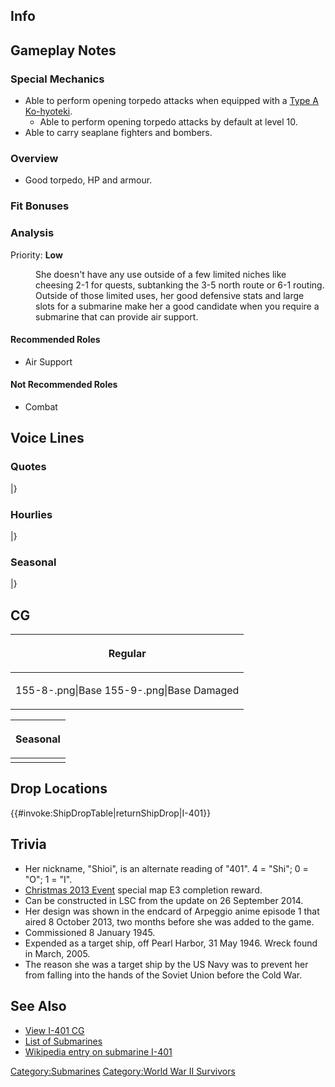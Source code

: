 ==Info==
{{KanmusuInfo|ID=155}}
{{KanmusuInfo|ID=155a}}

==Gameplay Notes==
===Special Mechanics===
* Able to perform opening torpedo attacks when equipped with a [[Type A Ko-hyoteki]].
** Able to perform opening torpedo attacks by default at level 10.
* Able to carry seaplane fighters and bombers.

===Overview===
* Good torpedo, HP and armour.

===Fit Bonuses===
{{:{{BASEPAGENAME}}/Equipment Bonuses}}

===Analysis===
Priority: '''Low'''

: She doesn't have any use outside of a few limited niches like cheesing 2-1 for quests, subtanking the 3-5 north route or 6-1 routing. Outside of those limited uses, her good defensive stats and large slots for a submarine make her a good candidate when you require a submarine that can provide air support.

====Recommended Roles====
* Air Support

====Not Recommended Roles====
* Combat

==Voice Lines==
===Quotes===
{{ShipquoteHeader}}
{{ShipquoteKai
|scenario = Introduction
|origin = 提督、ごきげんよう。潜特型二番艦伊401です。しおいって呼んでね。
|translation = Good day, Admiral. I'm the 2nd ship of the Sentoku-class, I-401. You can call me 'Shioi'.<ref>She says 'Sentoku-gata' (潜特型) which translates to Submarine Special-type, that refers exclusively to the I-400 line of submarines.</ref>
|audio = Shioi-Introduction.ogg
}}
{{ShipquoteKai
|scenario = Introduction
|kai = yes
|origin = 提督、ごきげんよう。潜特型二番艦伊401、改良型です。
|translation = Good day, Admiral. I'm the upgraded I-401, 2nd ship of the I-400-class.
|audio = ShioiKai-Introduction.ogg
}}
{{ShipquoteKai
|scenario = Library
|origin = 伊400型潜水艦二番艦、伊401です。
地球をぐるっと一周以上余裕で航行できる長大な航続力と、特殊攻撃機「晴嵐」を3機搭載する潜水空母なんです。
そう、戦略的秘密兵器…秘密なんだからっ！
|translation = I'm the 2nd ship of the I-400-class submarines, I-401.
I'm an aviation submarine that is capable of circumnavigating the globe more than once and can carry 3 special attack planes called "Seiran".<ref>The I-400 submarines were designed to carry enough fuel to circumnavigate the globe 1.5 times.</ref>
That's right, I'm a secret strategic weapon... A secret ok!
|audio = Shioi-Library.ogg
}}
{{ShipquoteKai
|scenario = Secretary 1
|origin = なんですか？
|translation = What is it?
|audio = Shioi-Secretary_2.ogg
}}
{{ShipquoteKai
|scenario = Secretary 2
|origin = 潜ります？　潜っちゃいます？
|translation = Can I dive? Can I dive now?
|audio = Shioi-Secretary_1.ogg
}}
{{ShipquoteKai
|scenario = Secretary 2
|kai = yes
|origin = 潜ります？潜らせちゃいます？
|translation = Can I dive? Can I dive now?
|audio = ShioiKai-Secretary_2.ogg
}}
{{ShipquoteKai
|scenario = Secretary 3
|origin = 飛行機格納筒はあんまり触っちゃダメですよ。
|translation = Please don't touch my hangar so much.<ref>She literally says 'aircraft storage tube' because her hangar was cylindrical in design.</ref>
|audio = Shioi-Secretary_3.ogg
}}
{{ShipquoteKai
|scenario = Secretary 3
|kai = yes
|origin = だーかーらー　晴嵐はデリケートなんだから、あんまり触んないでって。
|translation = I. Told. You. The Seiran is delicate so don't touch it so much.<ref>The Seiran was designed to be foldable in order to fit in the cramped submarine hangar.</ref>
|audio = ShioiKai-Secretary_3.ogg
}}
{{ShipquoteKai
|scenario = Secretary Idle
|origin = えーっとー、運河とか、ね、運河とか行ってみたいねー、ね？
|translation = Ummm, can we umm, can we go to the canal?<ref>I-400, 401, 13 and 14 were to take part in an operation to bomb the locks on the Pacific-side of the Panama Canal. The operation was cancelled on June 20 1945 while the crews were still training for it.</ref>
|audio = Shioi-Idle.ogg
}}
{{ShipquoteKai
|scenario = Secretary (Married)
|origin = ん？どうしたの？疲れた？提督、無理しないでね。
|translation = Hmm? What's wrong? Are you tired? Don't push yourself too hard, Admiral.
|audio = ShioiKai-Wedding_Line.ogg
}}
{{ShipquoteKai
|scenario = Wedding
|origin = 提督…私、活躍できた？ほんと？嘘じゃなくって？ぅん、良かったぁ～。なら、提督に、一つだけお願いしていい？うん、一つだけ…ね？
|translation = Did I... do really well, Admiral? Really? You're not lying? Yup, that's good then. Then, can I ask something of you Admiral? Yup, just one thing... alright?
|audio = ShioiKai-Wedding.ogg
}}
{{ShipquoteKai
|scenario = Player's Score
|origin = えーっと、提督と艦隊の情報ですね
|translation = Ummm, here's information on you and the fleet.
|audio = Shioi-Looking_At_Scores.ogg
}}
{{ShipquoteKai
|scenario = Player's Score
|kai = yes
|origin = ん～？提督、調子良い？どう？
|translation = Hmmm~? Are you doing well, Admiral? Well?
|audio = ShioiKai-Looking_At_Scores.ogg
}}
{{ShipquoteKai
|scenario = Joining the Fleet
|origin = 伊401出撃します！
|translation = I-401, sortieing!
|audio = Shioi-Joining_A_Fleet.ogg
}}
{{ShipquoteKai
|scenario = Joining the Fleet
|kai = yes
|origin = 旗艦、伊401出撃します！
|translation = Flagship, I-401, sortieing!
|audio = ShioiKai-Joining_A_Fleet.ogg
}}
{{ShipquoteKai
|scenario = Equipment 1
|origin = あっ、いいね、いいと思います！
|translation = Ah, this is nice, it's really nice!
|audio = Shioi-Equipment_1.ogg
}}
{{ShipquoteKai
|scenario = Equipment 1
|kai = yes
|origin = あぁ～、そうきたかぁ～、有りです！
|translation = Ahh~, it's finally here, I got it!
|audio = ShioiKai-Equipment_1.ogg
}}
{{ShipquoteKai
|scenario = Equipment 2
|origin = やったー！その強化、いいと思います！
|translation = Alright! I think this is a great upgrade!
|audio = Shioi-Equipment_2.ogg
}}
{{ShipquoteKai
|scenario = Equipment 2
|kai = yes
|origin = うんうん！いいね！いいと思います！
|translation = Yup, yuo! This is nice! It's really nice!
|audio = ShioiKai-Equipment_2.ogg
}}
{{ShipquoteKai
|scenario = Equipment 3
|origin = 潜っちゃうよ！
|translation = I'm diving!
|audio = Shioi-Equipment_3.ogg
}}
{{ShipquoteKai
|scenario = Supply
|origin = あー！ありがと！大切大切！
|translation = Ah! Thanks! It's very important!
|audio = Shioi-Supply.ogg
}}
{{ShipquoteKai
|scenario = Docking (Minor Damage)
|origin = お風呂にどぼーん！してきます！
|translation = I'm going to jump in the bath!
|audio = Shioi-Docking_Minor.ogg
}}
{{ShipquoteKai
|scenario = Docking (Minor Damage)
|kai = yes
|origin = お風呂直行！どぼーん！
|translation = I'm going straight to the baths! Whee!<ref>She says 'splash' which means she's jumping into the baths.</ref>
|audio = ShioiKai-Docking_Minor.ogg
}}
{{ShipquoteKai
|scenario = Docking (Major Damage)
|origin = 長いお風呂もいいですよねぇ、うん！
|translation = Long baths are also nice too, yup!
|audio = Shioi-Docking_Major.ogg
}}
{{ShipquoteKai
|scenario = Docking (Major Damage)
|kai = yes
|origin = お風呂はいいですよね～！うんうん！
|translation = Baths sure are nice~! Yup yup!
|audio = ShioiKai-Docking_Major.ogg
}}
{{ShipquoteKai
|scenario = Construction
|origin = 新しい娘が来たみたい、どんなだろう？
|translation = Looks like a new girl has arrived. What's she like? 
|audio = Shioi-Construction.ogg
}}
{{ShipquoteKai
|scenario = Construction
|kai = yes
|origin = 新しい子なんだって。妹かな～？
|translation = It's a new girl. Is it a younger sister?
|audio = ShioiKai-Construction.ogg
}}
{{ShipquoteKai
|scenario = Returning from Sortie
|origin = 作戦完了。艦隊、帰投しました！
|translation = Operation complete. The fleet has returned to port!
|audio = Shioi-Returning_From_Sortie.ogg
}}
{{ShipquoteKai
|scenario = Returning from Sortie
|kai = yes
|origin = 作戦おーしまいっ！艦隊、戻りました！
|translation = The operation is finished~! The fleet has returned!
|audio = ShioiKai-Returning_From_Sortie.ogg
}}
{{ShipquoteKai
|scenario = Starting a Sortie
|origin = 潜水空母伊400型出番です！
|translation = It's time for the I-400-class aviation submarines to take the stage!
|audio = Shioi-Starting_A_Sortie.ogg
}}
{{ShipquoteKai
|scenario = Starting a Sortie
|kai = yes
|origin = 潜水空母伊400型、さぁ急速潜行です。
|translation = I-400-class aviation submarine, now crash diving.
|audio = ShioiKai-Starting_A_Sortie.ogg
}}
{{ShipquoteKai
|scenario = Starting a Battle
|origin = さぁー…伊400型の戦い、始めるよ！
|translation = Now... it's time for the I-400-class' fight to begin!
|audio = Shioi-Battle_Start.ogg
}}
{{ShipquoteKai
|scenario = Starting a Battle
|kai = yes
|origin = よぉ～し！伊401の華麗な戦い、始めちゃうよ！
|translation = Alright~! The I-400-class' magnificient battle is beginning!
|audio = ShioiKai-Battle_Start.ogg
}}
{{ShipquoteKai
|scenario = Attack
|origin = いっけぇーっ！
|translation = Goooo~!
|audio = Shioi-Attack.ogg
}}
{{ShipquoteKai
|scenario = Attack
|kai = yes
|origin = やっちゃうからね！
|translation = I'll get you!
|audio = ShioiKai-Attack.ogg
}}
{{ShipquoteKai
|scenario = Air Battle/Night Battle Attack 
|origin = 晴嵐と、酸素魚雷。イケてるでしょ！
|translation = The Seirans and oxygen torpedoes are so cool right!
|audio = Shioi-Night_Attack.ogg
}}
{{ShipquoteKai
|scenario = Air Battle/Night Battle Attack 
|kai = yes
|origin = 晴嵐さんたちは友達だもーん。
|translation = The Seiran-sans are my friends after all.
|audio = ShioiKai-Night_Attack.ogg
}}
{{ShipquoteKai
|scenario = Night Battle
|origin = さぁ、夜もひと踏ん張り、やっちゃうからね！
|translation = Now, I'll stand firm at night too. I'll get you all!
|audio = Shioi-Night_Battle.ogg
}}
{{ShipquoteKai
|scenario = Night Battle
|kai = yes
|origin = ふふーん♪　伊400型の追撃はしつこいんだから！
|translation = Fufun~♪ The I-400-class is relentless on the pursuit!
|audio = ShioiKai-Night_Battle.ogg
}}
{{ShipquoteKai
|scenario = MVP
|origin = あっ、私が活躍しちゃった？　やったね♪　矢っ張り伊400型はイケるじゃない。
|translation = Ah, I had the most conspicuous service? Alright♪ The I-400-class are good too right.<ref>The I-400s never saw any real action during WWII.</ref>
|audio = Shioi-MVP.ogg
}}
{{ShipquoteKai
|scenario = Minor Damage 1
|origin = あぁーっ！やだやだ！
|translation = Aaah~! No no!
|audio = Shioi-Minor_Damage_1.ogg
}}
{{ShipquoteKai
|scenario = Minor Damage 2
|origin = やだやだやだ！　痛いじゃない！
|translation = No no no! It hurts!
|audio = Shioi-Minor_Damage_2.ogg
}}
{{ShipquoteKai
|scenario = Major Damage
|origin = んぐふっ、やられた…。でも、まだまだやれるよ！なめないで！
|translation = Nggh, they got me... But I can still go on! Don't underestimate me!
|audio = Shioi-Major_Damage.ogg
}}
{{ShipquoteKai
|scenario = Sunk
|origin = うっうぅ…今回は随分暴れられたかな…沈む船が本当に沈むのね…バイバイ…
|translation = Uggh...I wonder if I struggled enough this time...A sinking ship really sinks huh... Bye bye...<ref>She's making a pun on the word '沈む' which can both mean 'to sink' or 'to submerge' and a submarine is literally a 'ship that goes under water'.</ref>
|audio = Shioi-Sunk.ogg
}}
|} <references/>

{{clear}}

===Hourlies===
{{ShipquoteHeader | type = hourly}}
{{ShipquoteKai
|scenario = 00:00 
|origin = マルマルマルマル。提督、お疲れ様ですよー。
|translation = 0000. Thanks for your hard work, Admiral.
|audio = Shioi-00.ogg
}}
{{ShipquoteKai
|scenario = 01:00 
|origin = マルヒトマルマル。しおい、ちょっとねむいなー。あ、まだ起きてるよ
|translation = 0100. I'm a bit sleepy. Ah, I'm still awake.
|audio = Shioi-01.ogg
}}
{{ShipquoteKai
|scenario = 02:00 
|origin = マルフタマルマル。提督、そろそろ寝ないの？　ほんとー？　がんばるなー。
|translation = 0200. Aren't you going to sleep soon, Admiral? Really? You sure work hard.
|audio = Shioi-02.ogg
}}
{{ShipquoteKai
|scenario = 03:00 
|origin = マルサンマルマル。提督、しおい、少しだけ横になる、ね？　むにゃ…
|translation = 0300. Admiral, I'm going to lie down for a bit alright? Zzz...
|audio = Shioi-03.ogg
}}
{{ShipquoteKai
|scenario = 04:00 
|origin = マルヨンマルマル。ん、んー、そろそろ朝かー。しょうがない、頑張るか！
|translation = 0400. Ngggh... It's almost morning huh. Can't be helped, I'll work hard!
|audio = Shioi-04.ogg
}}
{{ShipquoteKai
|scenario = 05:00 
|origin = マルゴーマルマル。朝ですね。よーし！　頑張るぞー、おー！
|translation = 0500. It's morning. Alright! I'll do my best!
|audio = Shioi-05.ogg
}}
{{ShipquoteKai
|scenario = 06:00 
|origin = マルロクマルマル。提督、朝ですよ、朝！　朝の一潜り、しちゃう？
|translation = 0600. It's already morning Admiral! Want to go for a morning dive?
|audio = Shioi-06.ogg
}}
{{ShipquoteKai
|scenario = 07:00 
|origin = マルナナマルマル。朝ごはん食ーべよっ！　しおい、何がいいかなぁ？もずくとか？
|translation = 0700. Let's eat breakfast! What should I have? Mozuku?<ref>[https://en.wikipedia.org/wiki/Cladosiphon_okamuranus Mozuku] is a type of edible seaweed.</ref>
|audio = Shioi-07.ogg
}}
{{ShipquoteKai
|scenario = 08:00 
|origin = マルハチマルマル。提督、朝ごはんおいしかった？　よかった！
|translation = 0800. Was breakfast delicious, Admiral? Good to hear!
|audio = Shioi-08.ogg
}}
{{ShipquoteKai
|scenario = 09:00 
|origin = マルキューマルマル。さぁ、そろそろ本格的に出撃しちゃう？！ねぇ？！
|translation = 0900. Now, is it almost time to do a real sortie?! Well?!
|audio = Shioi-09.ogg
}}
{{ShipquoteKai
|scenario = 10:00 
|origin = ヒトマルマルマル。そうねぇ。対潜装備の駆逐艦とか軽巡とかは、ちょっと嫌ね
|translation = 1000. That's right. I don't quite like ASW equipped destroyers and light cruisers.
|audio = Shioi-10.ogg
}}
{{ShipquoteKai
|scenario = 11:00 
|origin = ヒトヒトマルマル。提督、そろそろお昼よね。何にする、お昼、ねぇ。
|translation = 1100. It's almost lunchtime, Admiral. What do you want for lunch?
|audio = Shioi-11.ogg
}}
{{ShipquoteKai
|scenario = 12:00 
|origin = ヒトフタマルマル。やったー！お昼だー！　半舷上陸していい、かな？
|translation = 1200. Alright! It's lunchtime! Can I have some shore leave?
|audio = Shioi-12.ogg
}}
{{ShipquoteKai
|scenario = 13:00 
|origin = ヒトサンマルマル。お昼おいしかったねぇ、提督。やっぱお昼はカレーだよね。
|translation = 1300. Lunch was delicious right, Admiral? It definitely must be curry for lunch right?
|audio = Shioi-13.ogg
}}
{{ShipquoteKai
|scenario = 14:00 
|origin = ヒトヨンマルマル。潜水艦だけで艦隊組んで、ちょっと潜ってこようよ。
|translation = 1400. Let's go for a short dive with a fleet of only submarines.
|audio = Shioi-14.ogg
}}
{{ShipquoteKai
|scenario = 15:00 
|origin = ヒトゴーマルマル。提督、戦績が更新されますね。確認します？
|translation = 1500. The score will be updated soon, Admiral. Do you want to go check it?
|audio = Shioi-15.ogg
}}
{{ShipquoteKai
|scenario = 16:00 
|origin = ヒトロクマルマル。んー、流石にちょっと疲れたかなぁ。提督、少し休む？
|translation = 1600. Hmmm... as expected, I'm feeling a bit tired. Do you want to rest a while Admiral?
|audio = Shioi-16.ogg
}}
{{ShipquoteKai
|scenario = 17:00 
|origin = ヒトナナマルマル。もうすぐ夜だねぇ。はー、疲れたぁ、晩御飯なんだろう、ねぇ？
|translation = 1700. It's almost night. *whew*, so tired. What do you want for dinner?
|audio = Shioi-17.ogg
}}
{{ShipquoteKai
|scenario = 18:00 
|origin = ヒトハチマルマル。提督、日が暮れちゃったよ？　そろそろ今日はおしまい？
|translation = 1800. Admiral, it's getting dark you know? Isn't it almost time to end your day?
|audio = Shioi-18.ogg
}}
{{ShipquoteKai
|scenario = 19:00 
|origin = ヒトキューマルマル。提督ー、ここからの夜景もいいよね。割と好き。
|translation = 1900. Admiral, the night view here is great too right? I kind of like it.
|audio = Shioi-19.ogg
}}
{{ShipquoteKai
|scenario = 20:00 
|origin = フタマルマルマル。さっ、晩御飯食べよう。今日は何かなぁ、ワクワクするね！
|translation = 2000. Now, time for dinner. What should we have today, I can't wait!
|audio = Shioi-20.ogg
}}
{{ShipquoteKai
|scenario = 21:00 
|origin = フタヒトマルマル。はー、今日も疲れたねぇ。晴嵐整備して、そろそろ寝ちゃおうかな。
|translation = 2100. Wow, today was tiring. I'm going to sleep after doing maintenance on the Seirans.
|audio = Shioi-21.ogg
}}
{{ShipquoteKai
|scenario = 22:00 
|origin = フタフタマルマル。とっぷり夜だよぉ。晴嵐も片付けたし、もう休まない？
|translation = 2200. It's totally night now. I've already put away my Seirans, are we not getting some rest?
|audio = Shioi-22.ogg
}}
{{ShipquoteKai
|scenario = 23:00 
|origin = フタサンマルマル。提督、そろそろ寝ようよ？　睡眠時間も大切だよ？
|translation = 2300. Are you sleeping soon, Admiral? Getting sleep is important you know?
|audio = Shioi-23.ogg
}}
|} <references/>

{{clear}}

===Seasonal===
{{SeasonalHeaderOld}}
{{SeasonalQuote
|scenario = [[Seasonal/New_Year_2016|New Year 2016]]
|origin = 提督～、わたしの活躍できる作戦、ちゃんと考えてよね。ほんとだよ？お願いなんだからね！…ねぇ？
|translation =	Think hard about an operation that I can take part in, Admiral. I’m serious you know? Please! …Alright?
|audio = I-401_New_Year_2016_Sec1.mp3
|notes = 
}}
|}<references/>

{{clear}}

==CG==
{| class="mw-collapsible mw-collapsed wikitable" style="width: 100%;"
!Regular
|-
|<gallery>
155-8-.png|Base
155-9-.png|Base Damaged
</gallery>
|}

{| class="mw-collapsible mw-collapsed wikitable" style="width: 100%;"
!Seasonal
|-
|<gallery>
I-401_New_Year_2016.png|[[Seasonal/New_Year_2016|New Year 2016]]
I-401_New_Year_2016_dmg.png|[[Seasonal/New_Year_2016|New Year 2016 Damaged]]
I-401_Summer_2017.png|[[Seasonal/Summer_2017|Summer 2017]]
I-401_Summer_2017_Dmg.png||[[Seasonal/Summer_2017|Summer 2017 Damaged]]
</gallery>
|}

==Drop Locations==
{{#invoke:ShipDropTable|returnShipDrop|I-401}}

==Trivia==
* Her nickname, "Shioi", is an alternate reading of "401". 4 = "Shi"; 0 = "O"; 1 = "I". 
*[[Christmas 2013 Event]] special map E3 completion reward.
* Can be constructed in LSC from the update on 26 September 2014.
* Her design was shown in the endcard of Arpeggio anime episode 1 that aired 8 October 2013, two months before she was added to the game.
* Commissioned 8 January 1945.
*Expended as a target ship, off Pearl Harbor, 31 May 1946. Wreck found in March, 2005.
* The reason she was a target ship by the US Navy was to prevent her from falling into the hands of the Soviet Union before the Cold War.

==See Also==
*[[{{PAGENAMEE}}/Gallery|View I-401 CG]]
*[[EliteSS|List of Submarines]]
*[http://en.wikipedia.org/wiki/Japanese_submarine_I-401 Wikipedia entry on submarine I-401]
{{shiplist}}
[[Category:Submarines]]
[[Category:World War II Survivors]]